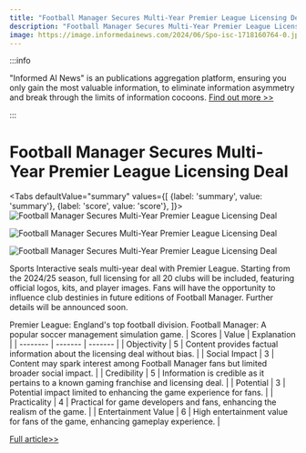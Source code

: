 ```yaml
---
title: "Football Manager Secures Multi-Year Premier League Licensing Deal"
description: "Football Manager Secures Multi-Year Premier League Licensing Deal"
image: https://image.informedainews.com/2024/06/Spo-isc-1718160764-0.jpg
---
```



:::info

"Informed AI News" is an publications aggregation platform, ensuring you only gain the most valuable information, to eliminate information asymmetry and break through the limits of information cocoons.  [Find out more >>](/)

:::

# Football Manager Secures Multi-Year Premier League Licensing Deal


<Tabs
	defaultValue="summary"
	values={[
	{label: 'summary', value: 'summary'},
	{label: 'score', value: 'score'},
]}>
<TabItem value="summary">
<img
  src="https://image.informedainews.com/2024/06/Spo-isc-1718160764-0.jpg"
  alt="Football Manager Secures Multi-Year Premier League Licensing Deal"
/>

<img
  src="https://image.informedainews.com/2024/06/Spo-00Y-1718160764-1.jpg"
  alt="Football Manager Secures Multi-Year Premier League Licensing Deal"
/>

<img
  src="https://image.informedainews.com/2024/06/Spo-ClZ-1718160764-2.jpg"
  alt="Football Manager Secures Multi-Year Premier League Licensing Deal"
/>



Sports Interactive seals multi-year deal with Premier League. Starting from the 2024/25 season, full licensing for all 20 clubs will be included, featuring official logos, kits, and player images. Fans will have the opportunity to influence club destinies in future editions of Football Manager. Further details will be announced soon.

Premier League: England's top football division.
Football Manager: A popular soccer management simulation game.
</TabItem>
<TabItem value="score">
	| Scores     | Value   | Explanation |
	| -------- | ------- | ------- |
	| Objectivity  | 5    | Content provides factual information about the licensing deal without bias.    |
	| Social Impact | 3     | Content may spark interest among Football Manager fans but limited broader social impact.    |
	| Credibility    | 5    | Information is credible as it pertains to a known gaming franchise and licensing deal.    |
	| Potential    | 3    | Potential impact limited to enhancing the game experience for fans.    |
	| Practicality    | 4    | Practical for game developers and fans, enhancing the realism of the game.    |
	| Entertainment Value    | 6    | High entertainment value for fans of the game, enhancing gameplay experience.    |
</TabItem>
</Tabs>

[Full article>>](https://www.gcores.com/articles/183277)
